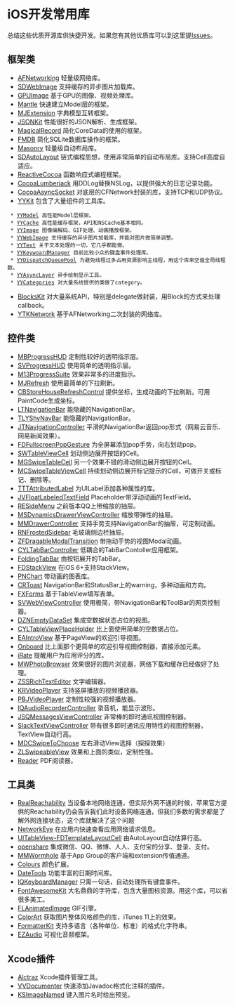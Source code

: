 = iOS开发常用库 =

总结这些优质开源库供快捷开发。如果您有其他优质库可以到这里提[[https://github.com/wikitalisk/wikitalisk.github.io/issues|Issues]]。

== 框架类 ==

* [[http://github.com/AFNetworking/AFNetworking|AFNetworking]] 轻量级网络库。
* [[https://github.com/rs/SDWebImage|SDWebImage]] 支持缓存的异步图片加载库。
* [[https://github.com/BradLarson/GPUImage|GPUImage]] 基于GPU的图像、视频处理库。
* [[https://github.com/Mantle/Mantle|Mantle]] 快速建立Model层的框架。
* [[https://github.com/CoderMJLee/MJExtension|MJExtension]] 字典模型互转框架。
* [[https://github.com/johnezang/JSONKit|JSONKit]] 性能很好的JSON解析、生成框架。
* [[https://github.com/magicalpanda/MagicalRecord|MagicalRecord]] 简化CoreData的使用的框架。
* [[https://github.com/ccgus/fmdb|FMDB]] 简化SQLite数据库操作的框架。
* [[https://github.com/SnapKit/Masonry|Masonry]] 轻量级自动布局库。
* [[https://github.com/gsdios/SDAutoLayout|SDAutoLayout]] 链式编程思想，使用非常简单的自动布局库。支持Cell高度自适应。
* [[https://github.com/ReactiveCocoa/ReactiveCocoa|ReactiveCocoa]] 函数响应式编程框架。
* [[https://github.com/CocoaLumberjack/CocoaLumberjack|CocoaLumberjack]] 用DDLog替换NSLog，以提供强大的日志记录功能。
* [[https://github.com/robbiehanson/CocoaAsyncSocket|CocoaAsyncSocket]] 对底层的CFNetwork封装的库，支持TCP和UDP协议。
* [[https://github.com/ibireme/YYKit|YYKit]] 包含了大量组件的工具库。
  * [[https://github.com/ibireme/YYModel|YYModel]] 高性能Model层框架。
  * [[https://github.com/ibireme/YYCache|YYCache]] 高性能缓存框架，API和NSCache基本相同。
  * [[https://github.com/ibireme/YYImage|YYImage]] 图像编解码、GIF处理、动画播放框架。
  * [[https://github.com/ibireme/YYWebImage|YYWebImage]] 支持缓存的异步图片加载库，并能对图片做简单调整。
  * [[https://github.com/ibireme/YYText|YYText]] 关于文本处理的一切，它几乎都能做。
  * [[https://github.com/ibireme/YYKeyboardManager|YYKeywoardManager]] 目前比较小众的键盘事件处理库。
  * [[https://github.com/ibireme/YYDispatchQueuePool|YYDispatchQueuePool]] 为避免线程过多占用资源影响主线程，用这个库来空值全局线程数。
  * [[https://github.com/ibireme/YYAsyncLayer|YYAsyncLayer]] 异步绘制显示工具。
  * [[https://github.com/ibireme/YYCategories|YYCategories]] 对大量系统提供的类做了category。
* [[https://github.com/zwaldowski/BlocksKit/|BlocksKit]] 对大量系统API，特别是delegate做封装，用Block的方式来处理callback。
* [[https://github.com/yuantiku/YTKNetwork|YTKNetwork]] 基于AFNetworking二次封装的网络库。

== 控件类 ==

* [[https://github.com/jdg/MBProgressHUD|MBProgressHUD]] 定制性较好的透明指示层。
* [[https://github.com/SVProgressHUD/SVProgressHUD|SVProgressHUD]] 使用简单的透明指示层。
* [[https://github.com/Marxon13/M13ProgressSuite|M13ProgressSuite]] 效果非常多的进度指示。
* [[https://github.com/CoderMJLee/MJRefresh|MJRefresh]] 使用最简单的下拉刷新。
* [[https://github.com/coolbeet/CBStoreHouseRefreshControl|CBStoreHouseRefreshControl]] 提供坐标，生成动画的下拉刷新。可用PaintCode生成坐标。
* [[https://github.com/ltebean/LTNavigationBar|LTNavigationBar]] 能隐藏的NavigationBar。
* [[https://github.com/telly/TLYShyNavBar|TLYShyNavBar]] 能隐藏的NavigationBar。
* [[https://github.com/JNTian/JTNavigationController|JTNavigationController]] 平滑的NavigationBar返回pop形式（网易云音乐、网易新闻效果）。
* [[https://github.com/forkingdog/FDFullscreenPopGesture|FDFullscreenPopGesture]] 为全屏幕添加pop手势，向右划动pop。
* [[https://github.com/CEWendel/SWTableViewCell|SWTableViewCell]] 划动侧边展开按钮的Cell。
* [[https://github.com/MortimerGoro/MGSwipeTableCell|MGSwipeTableCell]] 另一个效果不错的滑动侧边展开按钮的Cell。
* [[https://github.com/alikaragoz/MCSwipeTableViewCell|MCSwipeTableViewCell]] 持续划动侧边展开标记提示的Cell，可做开关或标记、删除等。
* [[https://github.com/TTTAttributedLabel/TTTAttributedLabel|TTTAttributedLabel]] 为UILabel添加各种属性的库。
* [[https://github.com/jverdi/JVFloatLabeledTextField|JVFloatLabeledTextField]] Placeholder带浮动动画的TextField。
* [[https://github.com/romaonthego/RESideMenu|RESideMenu]] 之前版本QQ上带缩放的抽屉。
* [[https://github.com/erichoracek/MSDynamicsDrawerViewController|MSDynamicsDrawerViewController]] 缩放带弹性的抽屉。
* [[https://github.com/mutualmobile/MMDrawerController|MMDrawerController]] 支持手势支持NavigationBar的抽屉，可定制动画。
* [[https://github.com/rnystrom/RNFrostedSidebar|RNFrostedSidebar]] 毛玻璃侧边栏抽屉。
* [[https://github.com/zoonooz/ZFDragableModalTransition|ZFDragableModalTransition]] 带拖动手势的视图Modal动画。
* [[https://github.com/ChenYilong/CYLTabBarController|CYLTabBarController]] 低耦合的TabBarContoller应用框架。
* [[https://github.com/Yalantis/FoldingTabBar.iOS|FoldingTabBar]] 由按钮展开的TabBar。
* [[https://github.com/forkingdog/FDStackView|FDStackView]] 在iOS 6+支持StackView。
* [[https://github.com/kevinzhow/PNChart|PNChart]] 带动画的图表库。
* [[https://github.com/cruffenach/CRToast|CRToast]] NavigationBar和StatusBar上的warning，多种动画和方向。
* [[https://github.com/nicklockwood/FXForms|FXForms]] 基于TableView填写表单。
* [[https://github.com/TransitApp/SVWebViewController|SVWebViewController]] 使用极简，带NavigationBar和ToolBar的网页控制器。
* [[https://github.com/dzenbot/DZNEmptyDataSet|DZNEmptyDataSet]] 集成空数据状态占位的视图。
* [[https://github.com/ChenYilong/CYLTableViewPlaceHolder|CYLTableViewPlaceHolder]] 比上面使用简单的空数据占位。
* [[https://github.com/ealeksandrov/EAIntroView|EAIntroView]] 基于PageView的欢迎引导视图。
* [[https://github.com/mamaral/Onboard|Onboard]] 比上面那个更简单的欢迎引导视图控制器，直接添加元素。
* [[https://github.com/nicklockwood/iRate|iRate]] 提醒用户为应用评分的库。
* [[https://github.com/mwaterfall/MWPhotoBrowser|MWPhotoBrowser]] 效果很好的图片浏览器，网络下载和缓存已经做好了处理。
* [[https://github.com/nnhubbard/ZSSRichTextEditor|ZSSRichTextEditor]] 文字编辑器。
* [[https://github.com/36Kr-Mobile/KRVideoPlayer|KRVideoPlayer]] 支持竖屏播放的视频播放器。
* [[https://github.com/piemonte/PBJVideoPlayer|PBJVideoPlayer]] 定制性较强的视频播放器。
* [[https://github.com/hackiftekhar/IQAudioRecorderController|IQAudioRecorderController]] 录音机，能显示波形。
* [[https://github.com/jessesquires/JSQMessagesViewController|JSQMessagesViewController]] 非常棒的即时通讯视图控制器。
* [[https://github.com/slackhq/SlackTextViewController|SlackTextViewController]] 带有很多即时通讯应用特性的视图控制器，TextView自动行高。
* [[https://github.com/modocache/MDCSwipeToChoose|MDCSwipeToChoose]] 左右滑动View选择（探探效果）
* [[https://github.com/zhxnlai/ZLSwipeableView|ZLSwipeableView]] 效果和上面的类似，定制性强。
* [[https://github.com/vfr/Reader|Reader]] PDF阅读器。

== 工具类 ==

* [[https://github.com/dustturtle/RealReachability|RealReachability]] 当设备本地网络连通，但实际外网不通的时候，苹果官方提供的Reachability仍会告诉我们此时设备网络连通，但我们多数的需求都是了解外网连接状态，这个库就解决了这个问题
* [[https://github.com/coderyi/NetworkEye|NetworkEye]] 在应用内快速查看应用网络请求信息。
* [[https://github.com/forkingdog/UITableView-FDTemplateLayoutCell|UITableView-FDTemplateLayoutCell]] 由AutoLayout自动估算行高。
* [[https://github.com/100apps/openshare|openshare]] 集成微信、QQ、微博、人人、支付宝的分享、登录、支付。
* [[https://github.com/mutualmobile/MMWormhole|MMWormhole]] 基于App Group的客户端和extension传值通道。
* [[https://github.com/bennyguitar/Colours|Colours]] 颜色扩展。
* [[https://github.com/MatthewYork/DateTools|DateTools]] 功能丰富的日期时间库。
* [[https://github.com/hackiftekhar/IQKeyboardManager|IQKeyboardManager]] 只需一句话，自动处理所有键盘事件。
* [[https://github.com/PrideChung/FontAwesomeKit|FontAwesomeKit]] 大名鼎鼎的字符库，包含大量图标资源。用这个库，可以省很多美工。
* [[https://github.com/Flipboard/FLAnimatedImage|FLAnimatedImage]] GIF引擎。
* [[https://github.com/panicinc/ColorArt|ColorArt]] 获取图片整体风格颜色的库，iTunes 11上的效果。
* [[https://github.com/mattt/FormatterKit|FormatterKit]] 支持多语言（各种单位、标准）的格式化字符串。
* [[https://github.com/syedhali/EZAudio|EZAudio]] 可视化音频框架。


== Xcode插件 ==

* [[https://github.com/alcatraz/Alcatraz|Alctraz]] Xcode插件管理工具。
* [[https://github.com/onevcat/VVDocumenter-Xcode|VVDocumenter]] 快速添加Javadoc格式化注释的插件。
* [[https://github.com/ksuther/KSImageNamed-Xcode|KSImageNamed]] 键入图片名时给出预览。


